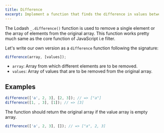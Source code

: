 ```yaml
---
title: Difference
excerpt: Implement a function that finds the difference in values between two arrays
---
```


The Lodash `_.difference()` function is used to remove a single element or the array of elements from the original array. This function works pretty much same as the core function of JavaScript i.e filter.

Let's write our own version as a `difference` function following the signature:

```js
difference(array, [values]);
```

- `array`: Array from which different elements are to be removed.
- `values`: Array of values that are to be removed from the original array.

## Examples

```js
difference(['a', 2, 3], [2, 3]); // => ["a"]
difference([1, , 3], [1]); // => [3]
```

The function should return the original array if the value array is empty array.

```js
difference(['a', 2, 3], []); // => ["a", 2, 3]
```
